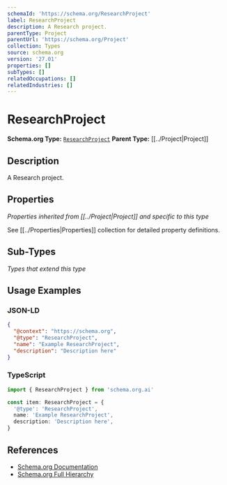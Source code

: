 ```yaml
---
schemaId: 'https://schema.org/ResearchProject'
label: ResearchProject
description: A Research project.
parentType: Project
parentUrl: 'https://schema.org/Project'
collection: Types
source: schema.org
version: '27.01'
properties: []
subTypes: []
relatedOccupations: []
relatedIndustries: []
---
```

# ResearchProject

**Schema.org Type:** [`ResearchProject`](https://schema.org/ResearchProject)
**Parent Type:** [[../Project|Project]]

## Description

A Research project.

## Properties

*Properties inherited from [[../Project|Project]] and specific to this type*

See [[../Properties|Properties]] collection for detailed property definitions.

## Sub-Types

*Types that extend this type*

## Usage Examples

### JSON-LD

```json
{
  "@context": "https://schema.org",
  "@type": "ResearchProject",
  "name": "Example ResearchProject",
  "description": "Description here"
}
```

### TypeScript

```typescript
import { ResearchProject } from 'schema.org.ai'

const item: ResearchProject = {
  '@type': 'ResearchProject',
  name: 'Example ResearchProject',
  description: 'Description here',
}
```

## References

- [Schema.org Documentation](https://schema.org/ResearchProject)
- [Schema.org Full Hierarchy](https://schema.org/docs/full.html)
